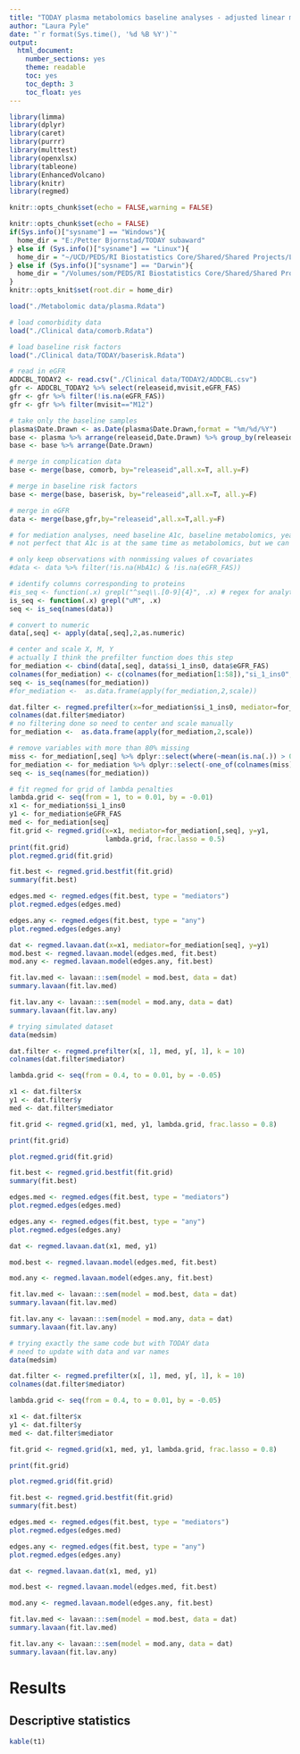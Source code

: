 ```yaml
---
title: "TODAY plasma metabolomics baseline analyses - adjusted linear models"
author: "Laura Pyle"
date: "`r format(Sys.time(), '%d %B %Y')`"
output:
  html_document:
    number_sections: yes
    theme: readable
    toc: yes
    toc_depth: 3
    toc_float: yes
---
```


```r
library(limma)
library(dplyr)
library(caret)
library(purrr)
library(multtest)
library(openxlsx)
library(tableone)
library(EnhancedVolcano)
library(knitr)
library(regmed)

knitr::opts_chunk$set(echo = FALSE,warning = FALSE)

knitr::opts_chunk$set(echo = FALSE)
if(Sys.info()["sysname"] == "Windows"){
  home_dir = "E:/Petter Bjornstad/TODAY subaward"
} else if (Sys.info()["sysname"] == "Linux"){
  home_dir = "~/UCD/PEDS/RI Biostatistics Core/Shared/Shared Projects/Laura/Peds Endo/Petter Bjornstad/TODAY subaward/"
} else if (Sys.info()["sysname"] == "Darwin"){
  home_dir = "/Volumes/som/PEDS/RI Biostatistics Core/Shared/Shared Projects/Laura/Peds Endo/Petter Bjornstad/TODAY subaward/"
}
knitr::opts_knit$set(root.dir = home_dir)
```

```r
load("./Metabolomic data/plasma.Rdata")

# load comorbidity data
load("./Clinical data/comorb.Rdata")

# load baseline risk factors
load("./Clinical data/TODAY/baserisk.Rdata")

# read in eGFR
ADDCBL_TODAY2 <- read.csv("./Clinical data/TODAY2/ADDCBL.csv")
gfr <- ADDCBL_TODAY2 %>% select(releaseid,mvisit,eGFR_FAS)
gfr <- gfr %>% filter(!is.na(eGFR_FAS))
gfr <- gfr %>% filter(mvisit=="M12")

# take only the baseline samples
plasma$Date.Drawn <- as.Date(plasma$Date.Drawn,format = "%m/%d/%Y")
base <- plasma %>% arrange(releaseid,Date.Drawn) %>% group_by(releaseid) %>% filter(row_number()==1)
base <- base %>% arrange(Date.Drawn)

# merge in complication data
base <- merge(base, comorb, by="releaseid",all.x=T, all.y=F)

# merge in baseline risk factors
base <- merge(base, baserisk, by="releaseid",all.x=T, all.y=F)

# merge in eGFR
data <- merge(base,gfr,by="releaseid",all.x=T,all.y=F)

# for mediation analyses, need baseline A1c, baseline metabolomics, year 2 eGFR
# not perfect that A1c is at the same time as metabolomics, but we can argue it is a 3-mo cumulative measure

# only keep observations with nonmissing values of covariates
#data <- data %>% filter(!is.na(HbA1c) & !is.na(eGFR_FAS))

# identify columns corresponding to proteins
#is_seq <- function(.x) grepl("^seq\\.[0-9]{4}", .x) # regex for analytes
is_seq <- function(.x) grepl("uM", .x)
seq <- is_seq(names(data))

# convert to numeric
data[,seq] <- apply(data[,seq],2,as.numeric)

# center and scale X, M, Y
# actually I think the prefilter function does this step
for_mediation <- cbind(data[,seq], data$si_1_ins0, data$eGFR_FAS)
colnames(for_mediation) <- c(colnames(for_mediation[1:58]),"si_1_ins0","eGFR_FAS")
seq <- is_seq(names(for_mediation))
#for_mediation <-  as.data.frame(apply(for_mediation,2,scale))

```

```r
dat.filter <- regmed.prefilter(x=for_mediation$si_1_ins0, mediator=for_mediation[,seq], y=for_mediation$eGFR_FAS)
colnames(dat.filter$mediator)
# no filtering done so need to center and scale manually
for_mediation <-  as.data.frame(apply(for_mediation,2,scale))

# remove variables with more than 80% missing
miss <- for_mediation[,seq] %>% dplyr::select(where(~mean(is.na(.)) > 0.8))
for_mediation <- for_mediation %>% dplyr::select(-one_of(colnames(miss)))
seq <- is_seq(names(for_mediation))

# fit regmed for grid of lambda penalties
lambda.grid <- seq(from = 1, to = 0.01, by = -0.01)
x1 <- for_mediation$si_1_ins0
y1 <- for_mediation$eGFR_FAS
med <- for_mediation[seq]
fit.grid <- regmed.grid(x=x1, mediator=for_mediation[,seq], y=y1,
                        lambda.grid, frac.lasso = 0.5)
print(fit.grid)
plot.regmed.grid(fit.grid)

fit.best <- regmed.grid.bestfit(fit.grid)
summary(fit.best)

edges.med <- regmed.edges(fit.best, type = "mediators")
plot.regmed.edges(edges.med)

edges.any <- regmed.edges(fit.best, type = "any")
plot.regmed.edges(edges.any)

dat <- regmed.lavaan.dat(x=x1, mediator=for_mediation[seq], y=y1)
mod.best <- regmed.lavaan.model(edges.med, fit.best)
mod.any <- regmed.lavaan.model(edges.any, fit.best)

fit.lav.med <- lavaan:::sem(model = mod.best, data = dat)
summary.lavaan(fit.lav.med)

fit.lav.any <- lavaan:::sem(model = mod.any, data = dat)
summary.lavaan(fit.lav.any)

```

```r
# trying simulated dataset
data(medsim)

dat.filter <- regmed.prefilter(x[, 1], med, y[, 1], k = 10)
colnames(dat.filter$mediator)

lambda.grid <- seq(from = 0.4, to = 0.01, by = -0.05)

x1 <- dat.filter$x
y1 <- dat.filter$y
med <- dat.filter$mediator

fit.grid <- regmed.grid(x1, med, y1, lambda.grid, frac.lasso = 0.8)

print(fit.grid)

plot.regmed.grid(fit.grid)

fit.best <- regmed.grid.bestfit(fit.grid)
summary(fit.best)

edges.med <- regmed.edges(fit.best, type = "mediators")
plot.regmed.edges(edges.med)

edges.any <- regmed.edges(fit.best, type = "any")
plot.regmed.edges(edges.any)

dat <- regmed.lavaan.dat(x1, med, y1)

mod.best <- regmed.lavaan.model(edges.med, fit.best)

mod.any <- regmed.lavaan.model(edges.any, fit.best)

fit.lav.med <- lavaan:::sem(model = mod.best, data = dat)
summary.lavaan(fit.lav.med)

fit.lav.any <- lavaan:::sem(model = mod.any, data = dat)
summary.lavaan(fit.lav.any)

```

```r
# trying exactly the same code but with TODAY data
# need to update with data and var names
data(medsim)

dat.filter <- regmed.prefilter(x[, 1], med, y[, 1], k = 10)
colnames(dat.filter$mediator)

lambda.grid <- seq(from = 0.4, to = 0.01, by = -0.05)

x1 <- dat.filter$x
y1 <- dat.filter$y
med <- dat.filter$mediator

fit.grid <- regmed.grid(x1, med, y1, lambda.grid, frac.lasso = 0.8)

print(fit.grid)

plot.regmed.grid(fit.grid)

fit.best <- regmed.grid.bestfit(fit.grid)
summary(fit.best)

edges.med <- regmed.edges(fit.best, type = "mediators")
plot.regmed.edges(edges.med)

edges.any <- regmed.edges(fit.best, type = "any")
plot.regmed.edges(edges.any)

dat <- regmed.lavaan.dat(x1, med, y1)

mod.best <- regmed.lavaan.model(edges.med, fit.best)

mod.any <- regmed.lavaan.model(edges.any, fit.best)

fit.lav.med <- lavaan:::sem(model = mod.best, data = dat)
summary.lavaan(fit.lav.med)

fit.lav.any <- lavaan:::sem(model = mod.any, data = dat)
summary.lavaan(fit.lav.any)

```

# Results

## Descriptive statistics

```r
kable(t1)
```

